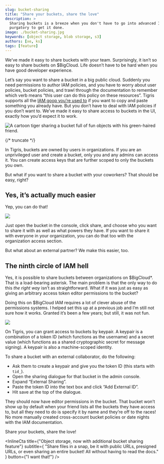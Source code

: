```yaml
---
slug: bucket-sharing
title: "Share your buckets, share the love"
description: >
  Sharing buckets is a breeze when you don't have to go into advanced IAM
  purgatory to get it done.
image: ./bucket-sharing.jpg
keywords: [object storage, blob storage, s3]
authors: [xe, ks]
tags: [feature]
---
```



We’ve made it easy to share buckets with your team. Surprisingly, it isn’t so
easy to share buckets on $BigCloud. Life doesn’t have to be hard when you have
good developer experience.

Let’s say you want to share a bucket in a big public cloud. Suddenly you need
permissions to author IAM policies, and you have to worry about user policies,
bucket policies, and trawl through the documentation to remember which verb
means “this user can do this policy on these resources”. Tigris supports all the
[IAM goop you’re used to](https://www.tigrisdata.com/docs/iam/) if you want to
copy and paste something you already have. But you don’t have to deal with IAM
policies if you don’t want to. We’ve made it easy to share access to buckets in
the UI, exactly how you’d expect it to work.

![A cartoon tiger sharing a bucket full of fun objects with his green-haired friend.](./bucket-sharing.jpg)

{/* truncate */}

In Tigris, buckets are owned by users in organizations. If you are an
unprivileged user and create a bucket, only you and any admins can access it.
You can create access keys that are further scoped to only the buckets you own.

But what if you want to share a bucket with your coworkers? That should be easy,
right?

## Yes, it’s actually much easier

Yep, you can do that!

![](./bucket-sharing-dialogue.webp)

Just open the bucket in the console, click share, and choose who you want to
share it with as well as what powers they have. If you want to share it with
everyone in your organization, you can do that too with the organization access
section.

But what about an external partner? We make this easier, too.

## The ninth circle of IAM hell

Yes, it is possible to share buckets between organizations on $BigCloud\*. That
is a load-bearing asterisk. The main problem is that the only way to do this
_the right way_ isn’t as straightforward. What if it was just as easy as giving
an arbitrary access token editor permissions to the bucket?

Doing this on $BigCloud IAM requires a lot of clever abuse of the permissions
systems. I helped set this up at a previous job and I’m still not sure how it
works. Granted it’s been a few years; but still, it was not fun.

![](./external-share.webp)

On Tigris, you can grant access to buckets by keypair. A keypair is a
combination of a token ID (which functions as the username) and a secret value
(which functions as a shared cryptographic secret for message signing). A
keypair is also a machine-scoped identity.

To share a bucket with an external collaborator, do the following:

- Ask them to create a keypair and give you the token ID (this starts with
  `tid_`).
- Open the sharing dialogue for that bucket in the admin console.
- Expand “External Sharing”.
- Paste the token ID into the text box and click “Add External ID”.
- Hit save at the top of the dialogue.

They should now have editor permissions in the bucket. That bucket won’t show up
by default when your friend lists all the buckets they have access to, but all
they need to do is specify it by name and they’re off to the races! No more
manually created cross-account bucket policies or date nights with the IAM
documentation.

Share your buckets, share the love!

<InlineCta
  title={"Object storage, now with additional bucket sharing feature"}
  subtitle={
    "Share files in a snap, be it with public URLs, presigned URLs, or even sharing an entire bucket! All without having to read the docs."
  }
  button={"I want that!"}
/>

